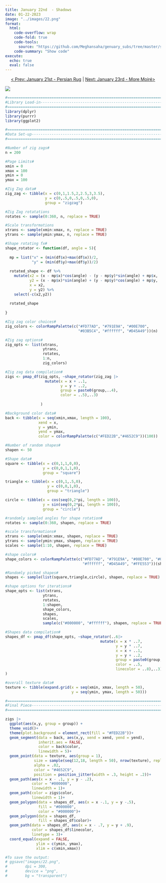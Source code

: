 ```yaml
---
title: January 22nd  - Shadows
date: 01-22-2023
image: "../images/22.png"
format:
  html:
    code-overflow: wrap
    code-fold: true
    code-tools:
      source: "https://github.com/Meghansaha/genuary_subs/tree/master/submissions/scripts/22_shadows.R"
    code-summary: "Show code"
execute:
  echo: true
  eval: false
---
```


<center>[\< Prev: January 21st - Persian Rug](day_21.qmd) \| [Next: January 23rd - More Moiré\>](day_23.qmd)</center>

![](/images/22.png){fig-alt="A nineties inspired abstract image with various sizes and pastel colors of squares, triangles, circles, and squiggly lines on a blue and yellow gradient in the background." fig-align="center"}

```r
#=============================================================================#
#Library Load-in---------------------------------------------------------------
#=============================================================================#
library(dplyr)
library(purrr)
library(ggplot2)

#=============================================================================#
#Data Set-up-------------------------------------------------------------------
#=============================================================================#

#Number of zig zags#
n = 200

#Page Limits#
xmin = 0
xmax = 100
ymin = 0
ymax = 100

#Zig Zag data#
zig_zag <- tibble(x = c(0,1,1.5,2,2.5,3,3.5),
                  y = c(0,.5,0,.5,0,.5,0),
                  group = "zigzag")

#Zig Zag rotatations
rotates <- sample(0:360, n, replace = TRUE)

#Scale transformations
xtrans <- sample(xmin:xmax, n, replace = TRUE)
ytrans <- sample(ymin:ymax, n, replace = TRUE)

#Shape rotating fx#
shape_rotator <- function(df, angle = 5){
  
  mp = list("x" = (min(df$x)+max(df$x))/2,
            "y" = (min(df$y)+max(df$y))/2)
  
  rotated_shape <- df %>%
    mutate(x2 = (x - mp$x)*cos(angle) - (y - mp$y)*sin(angle) + mp$x, 
           y2 = (x - mp$x)*sin(angle) + (y - mp$y)*cos(angle) + mp$y,
           x = x2,
           y = y2) %>%
    select(-c(x2,y2))
  
  rotated_shape
  
}

#Zig zag color choices#
zig_colors <- colorRampPalette(c("#FD77AD", "#791E9A", "#00E700", 
                                 "#03B5C4", "#ffffff", "#D45A49"))(n)

#Zig zag options#
zig_opts <- list(xtrans,
                 ytrans,
                 rotates,
                 1:n,
                 zig_colors)

#Zig zag data compilation#
zigs <- pmap_df(zig_opts, ~shape_rotator(zig_zag |>
                  mutate(x = x + ..1,
                         y = y + ..2,
                         group = paste0(group,..4),
                         color = ..5),..3)
                
                )

#Background color data#
back <- tibble(x = seq(xmin,xmax, length = 100),
               xend = x,
               y = ymin,
               yend = ymax,
               color = colorRampPalette(c("#FED22B","#4652C9"))(100))

#Number of random shapes#
shapen <- 50

#Shape data#
square <- tibble(x = c(0,1,1,0,0),
                 y = c(0,0,1,1,0),
                 group = "square")

triangle <- tibble(x = c(0,1,.5,0),
                   y = c(0,0,1,0),
                   group = "triangle")

circle <- tibble(x = cos(seq(0,2*pi, length = 100)),
                 y = sin(seq(0,2*pi, length = 100)),
                 group = "circle")

#randomly sampled angles for shape rotation#
rotates <- sample(0:360, shapen, replace = TRUE)

#scale transformations#
xtrans <- sample(xmin:xmax, shapen, replace = TRUE)
ytrans <- sample(ymin:ymax, shapen, replace = TRUE)
scales <- sample(1:10, shapen, replace = TRUE)

#shape colors#
shape_colors <- colorRampPalette(c("#FD77AD", "#791E9A", "#00E700", "#03B5C4",
                                   "#ffffff", "#D45A49", "#FFE553"))(shapen)

#Randomly picked shapes#
shapes <- sample(list(square,triangle,circle), shapen, replace = TRUE)

#shape options for iterations#
shape_opts <- list(xtrans,
                 ytrans,
                 rotates,
                 1:shapen,
                 shape_colors,
                 shapes,
                 scales,
                 sample(c("#000000", "#ffffff"), shapen, replace = TRUE))

#Shapes data compilation#
shapes_df <- pmap_df(shape_opts, ~shape_rotator(..6|>
                                           mutate(x = x * ..7,
                                                  y = y * ..7,
                                                  x = x + ..1,
                                                  y = y + ..2,
                                                  group = paste0(group,..4),
                                                  color = ..5,
                                                  linecolor = ..8),..3)
)

#overall texture data#
texture <- tibble(expand.grid(x = seq(xmin, xmax, length = 50),
                              y = seq(ymin, ymax, length = 50)))

#=============================================================================#
#Final Piece-------------------------------------------------------------------
#=============================================================================#

zigs |>
  ggplot(aes(x,y, group = group)) +
  theme_void()+
  theme(plot.background = element_rect(fill = "#FED22B"))+
  geom_segment(data = back, aes(x,y, xend = xend, yend = yend), 
               inherit.aes = FALSE, 
               color = back$color, 
               linewidth = 5)+
  geom_point(data = texture, aes(group = 1), 
             size = sample(seq(12,18, length = 50), nrow(texture), replace = TRUE), 
             alpha = .02, 
             color = "#4652C9", 
             position = position_jitter(width = .3, height = .2))+
  geom_path(aes(x = x - .1, y = y - .2), 
            color = "#000000", 
            linewidth = 1)+
  geom_path(color = zigs$color, 
            linewidth = 1)+
  geom_polygon(data = shapes_df, aes(x = x -.1, y = y -.5), 
               fill = "#000000", 
               color = "#000000")+
  geom_polygon(data = shapes_df, 
               fill = shapes_df$color)+
  geom_path(data = shapes_df, aes(x = x - .7, y = y + .9),
            color = shapes_df$linecolor, 
            linetype = 3)+
  coord_equal(expand = FALSE,
              ylim = c(ymin, ymax), 
              xlim = c(xmin,xmax))

#To save the output:
# ggsave("images/22.png",
#        dpi = 300,
#        device = "png",
#        bg = "transparent")
```
